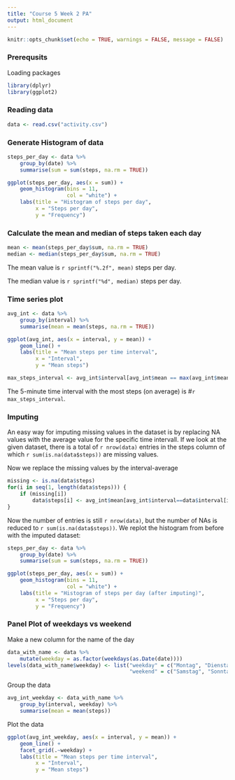 ---
title: "Course 5 Week 2 PA"
output: html_document
---

```{r setup, include=FALSE}
knitr::opts_chunk$set(echo = TRUE, warnings = FALSE, message = FALSE)
```
### Prerequsits
Loading packages
```{r}
library(dplyr)
library(ggplot2)
```

### Reading data
```{r cache = TRUE}
data <- read.csv("activity.csv")
```

### Generate Histogram of data
```{r}
steps_per_day <- data %>%
    group_by(date) %>%
    summarise(sum = sum(steps, na.rm = TRUE))

ggplot(steps_per_day, aes(x = sum)) +
    geom_histogram(bins = 11,
                   col = "white") +
    labs(title = "Histogram of steps per day",
         x = "Steps per day",
         y = "Frequency")
```

### Calculate the mean and median of steps taken each day
```{r}
mean <- mean(steps_per_day$sum, na.rm = TRUE)
median <- median(steps_per_day$sum, na.rm = TRUE)
```

The mean value is `r sprintf("%.2f", mean)` steps per day.

The median value is `r sprintf("%d", median)` steps per day.

### Time series plot
```{r}
avg_int <- data %>%
    group_by(interval) %>%
    summarise(mean = mean(steps, na.rm = TRUE))

ggplot(avg_int, aes(x = interval, y = mean)) +
    geom_line() +
    labs(title = "Mean steps per time interval",
         x = "Interval",
         y = "Mean steps")
```

```{r}
max_steps_interval <- avg_int$interval[avg_int$mean == max(avg_int$mean)]
```

The 5-minute time interval with the most steps (on average) is #`r max_steps_interval`.

### Imputing
An easy way for imputing missing values in the dataset is by replacing NA values with the average value for the specific time intervall. If we look at the given dataset, there is a total of `r nrow(data)` entries in the steps column of which `r sum(is.na(data$steps))` are missing values.

Now we replace the missing values by the interval-average
```{r}
missing <- is.na(data$steps)
for(i in seq(1, length(data$steps))) {
    if (missing[i])
        data$steps[i] <- avg_int$mean[avg_int$interval==data$interval[i]]
}
```

Now the number of entries is still `r nrow(data)`, but the number of NAs is reduced to `r sum(is.na(data$steps))`. We replot the histogram from before with the imputed dataset:

```{r}
steps_per_day <- data %>%
    group_by(date) %>%
    summarise(sum = sum(steps, na.rm = TRUE))

ggplot(steps_per_day, aes(x = sum)) +
    geom_histogram(bins = 11,
                   col = "white") +
    labs(title = "Histogram of steps per day (after imputing)",
         x = "Steps per day",
         y = "Frequency")
```

### Panel Plot of weekdays vs weekend

Make a new column for the name of the day
```{r}
data_with_name <- data %>%
    mutate(weekday = as.factor(weekdays(as.Date(date))))
levels(data_with_name$weekday) <- list("weekday" = c("Montag", "Dienstag", "Mittwoch", "Donnerstag", "Freitag"),
                                       "weekend" = c("Samstag", "Sonntag"))
```

Group the data
```{r}
avg_int_weekday <- data_with_name %>%
    group_by(interval, weekday) %>%
    summarise(mean = mean(steps))
```


Plot the data

```{r}
ggplot(avg_int_weekday, aes(x = interval, y = mean)) +
    geom_line() +
    facet_grid(.~weekday) +
    labs(title = "Mean steps per time interval",
         x = "Interval",
         y = "Mean steps")
```
